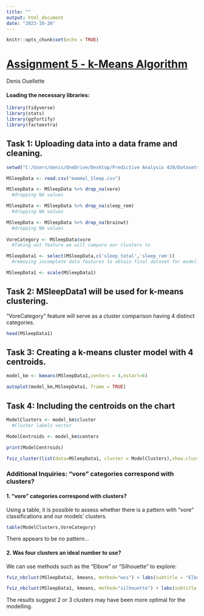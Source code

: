 ---
title: ""
output: html_document
date: "2023-10-26"
---

```{r setup, include=FALSE}
knitr::opts_chunk$set(echo = TRUE)
```

# [Assignment 5 - k-Means Algorithm]{.underline}

Denis Ouellette

#### Loading the necessary libraries:

```{r include=FALSE}
library(tidyverse)
library(stats)
library(ggfortify)
library(factoextra)
```

## Task 1: Uploading data into a data frame and cleaning.

```{r}
setwd("C:/Users/denis/OneDrive/Desktop/Predictive Analysis 420/Datasets")

MSleepData <- read.csv("mammal_Sleep.csv")

MSleepData <- MSleepData %>% drop_na(vore)
  #dropping NA values

MSleepData <- MSleepData %>% drop_na(sleep_rem)
  #dropping NA values

MSleepData <- MSleepData %>% drop_na(brainwt)
  #dropping NA values
 
VoreCategory <- MSleepData$vore
  #Taking out feature we will compare our clusters to

MSleepData1 <- select(MSleepData,c('sleep_total','sleep_rem'))
  #removing incomplete data features to obtain final dataset for modelling. 

MSleepData1 <- scale(MSleepData1)
```

## Task 2: MSleepData1 will be used for k-means clustering.

"VoreCategory" feature will serve as a cluster comparison having 4 distinct categories.

```{r}
head(MSleepData1)
```

## Task 3: Creating a k-means cluster model with 4 centroids.

```{r}
model_km <- kmeans(MSleepData1,centers = 4,nstart=6)

autoplot(model_km,MSleepData1, frame = TRUE)

```

## Task 4: Including the centroids on the chart

```{r}
ModelClusters <- model_km$cluster
  #Cluster labels vector

ModelCentroids <- model_km$centers

print(ModelCentroids)

fviz_cluster(list(data=MSleepData1, cluster = ModelClusters),show.clust.cent = TRUE,labelsize = 1)


```

### Additional Inquiries: "vore" categories correspond with clusters?

#### 1. "vore" categories correspond with clusters?

Using a table, it is possible to assess whether there is a pattern with "vore" classifications and our models' clusters.

```{r}
table(ModelClusters,VoreCategory)
```

There appears to be no pattern...

#### 2. Was four clusters an ideal number to use?

We can use methods such as the "Elbow" or "Silhouette" to explore:

```{r echo=TRUE}
fviz_nbclust(MSleepData1, kmeans, method="wss") + labs(subtitle = "Elbow Method")

fviz_nbclust(MSleepData1, kmeans, method="silhouette") + labs(subtitle = "Silhouette Method")

```

The results suggest 2 or 3 clusters may have been more optimal for the modelling.
